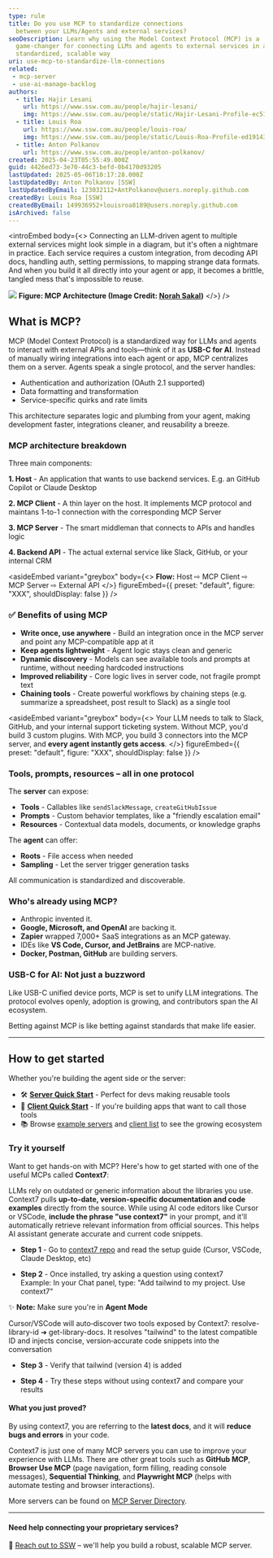 ```yaml
---
type: rule
title: Do you use MCP to standardize connections
  between your LLMs/Agents and external services?
seoDescription: Learn why using the Model Context Protocol (MCP) is a
  game-changer for connecting LLMs and agents to external services in a
  standardized, scalable way
uri: use-mcp-to-standardize-llm-connections
related:
 - mcp-server
 - use-ai-manage-backlog
authors:
  - title: Hajir Lesani
    url: https://www.ssw.com.au/people/hajir-lesani/
    img: https://www.ssw.com.au/people/static/Hajir-Lesani-Profile-ec51b567a8fa713a30f7b55a89bed440.jpg
  - title: Louis Roa
    url: https://www.ssw.com.au/people/louis-roa/
    img: https://www.ssw.com.au/people/static/Louis-Roa-Profile-ed19143ab4c27c8c7a4f5ef049ee0c3b.jpg
  - title: Anton Polkanov
    url: https://www.ssw.com.au/people/anton-polkanov/
created: 2025-04-23T05:55:49.000Z
guid: 4426ed73-3e70-44c3-befd-0b4170d93205
lastUpdated: 2025-05-06T10:17:28.000Z
lastUpdatedBy: Anton Polkanov [SSW]
lastUpdatedByEmail: 123032112+AntPolkanov@users.noreply.github.com
createdBy: Louis Roa [SSW]
createdByEmail: 149936952+louisroa8189@users.noreply.github.com
isArchived: false
---
```


<introEmbed
  body={<>
Connecting an LLM-driven agent to multiple external services might look simple in a diagram, but it's often a nightmare in practice. Each service requires a custom integration, from decoding API docs, handling auth, setting permissions, to mapping strange data formats. And when you build it all directly into your agent or app, it becomes a brittle, tangled mess that's impossible to reuse.

![](/uploads/rules/use-mcp-to-standardize-llm-connections/mcp.png)
**Figure: MCP Architecture (Image Credit: [Norah Sakal](https://www.linkedin.com/in/norah-klintberg-sakal/))**
  </>}
/>
## What is MCP?

MCP (Model Context Protocol) is a standardized way for LLMs and agents to interact with external APIs and tools—think of it as **USB-C for AI**. Instead of manually wiring integrations into each agent or app, MCP centralizes them on a server. Agents speak a single protocol, and the server handles:

* Authentication and authorization (OAuth 2.1 supported)
* Data formatting and transformation
* Service-specific quirks and rate limits

This architecture separates logic and plumbing from your agent, making development faster, integrations cleaner, and reusability a breeze.

### MCP architecture breakdown

Three main components:

**1. Host** - An application that wants to use backend services. E.g. an GitHub Copilot or Claude Desktop

**2. MCP Client** - A thin layer on the host. It implements MCP protocol and maintans 1-to-1 connection with the corresponding MCP Server

**3. MCP Server** - The smart middleman that connects to APIs and handles logic

**4. Backend API** - The actual external service like Slack, GitHub, or your internal CRM

<asideEmbed
  variant="greybox"
  body={<>
    **Flow:** Host ⇨ MCP Client ⇨ MCP Server ⇨ External API
  </>}
  figureEmbed={{
    preset: "default",
    figure: "XXX",
    shouldDisplay: false
  }}
/>

### ✅ Benefits of using MCP

* **Write once, use anywhere** - Build an integration once in the MCP server and point any MCP-compatible app at it
* **Keep agents lightweight** - Agent logic stays clean and generic
* **Dynamic discovery** -  Models can see available tools and prompts at runtime, without needing hardcoded instructions
* **Improved reliability** - Core logic lives in server code, not fragile prompt text
* **Chaining tools** - Create powerful workflows by chaining steps (e.g. summarize a spreadsheet, post result to Slack) as a single tool

<asideEmbed
  variant="greybox"
  body={<>
    Your LLM needs to talk to Slack, GitHub, and your internal support ticketing system. Without MCP, you'd build 3 custom plugins. With MCP, you build 3 connectors into the MCP server, and **every agent instantly gets access**.
  </>}
  figureEmbed={{
    preset: "default",
    figure: "XXX",
    shouldDisplay: false
  }}
/>

### Tools, prompts, resources – all in one protocol

The **server** can expose:

* **Tools** - Callables like `sendSlackMessage`, `createGitHubIssue`
* **Prompts** - Custom behavior templates, like a "friendly escalation email"
* **Resources** - Contextual data models, documents, or knowledge graphs

The **agent** can offer:

* **Roots** - File access when needed
* **Sampling** - Let the server trigger generation tasks

All communication is standardized and discoverable.

### Who's already using MCP?

* Anthropic invented it.
* **Google, Microsoft, and OpenAI** are backing it.
* **Zapier** wrapped 7,000+ SaaS integrations as an MCP gateway.
* IDEs like **VS Code, Cursor, and JetBrains** are MCP-native.
* **Docker, Postman, GitHub** are building servers.

### USB-C for AI: Not just a buzzword

Like USB-C unified device ports, MCP is set to unify LLM integrations. The protocol evolves openly, adoption is growing, and contributors span the AI ecosystem.

Betting against MCP is like betting against standards that make life easier.

---

## How to get started

Whether you're building the agent side or the server:

* 🛠️ **[Server Quick Start](https://modelcontextprotocol.io/quickstart/server)** - Perfect for devs making reusable tools
* 🧠 **[Client Quick Start](https://modelcontextprotocol.io/quickstart/client)** - If you're building apps that want to call those tools
* 📚 Browse [example servers](https://modelcontextprotocol.io/examples) and [client list](https://modelcontextprotocol.io/clients) to see the growing ecosystem

### Try it yourself

Want to get hands-on with MCP? Here's how to get started with one of the useful MCPs called **Context7**:

LLMs rely on outdated or generic information about the libraries you use. Context7 pulls **up-to-date, version-specific documentation and code examples** directly from the source.
While using AI code editors like Cursor or VSCode, **include the phrase "use context7"** in your prompt, and it'll automatically retrieve relevant information from official sources. This helps AI assistant generate accurate and current code snippets.

* **Step 1** - Go to [context7 repo](https://github.com/upstash/context7) and read the setup guide (Cursor, VSCode, Claude Desktop, etc)

* **Step 2** - Once installed, try asking a question using context7\
  Example: In your Chat panel, type: "Add tailwind to my project. Use context7"

✨ **Note:** Make sure you're in **Agent Mode**

Cursor/VSCode will auto‑discover two tools exposed by Context7: resolve-library-id ➜ get-library-docs. It resolves "tailwind" to the latest compatible ID and injects concise, version‑accurate code snippets into the conversation

* **Step 3** - Verify that tailwind (version 4) is added

* **Step 4** - Try these steps without using context7 and compare your results

#### What you just proved?

By using context7, you are referring to the **latest docs**, and it will **reduce bugs and errors** in your code.

Context7 is just one of many MCP servers you can use to improve your experience with LLMs. There are other great tools such as **GitHub MCP**, **Browser Use MCP** (page navigation, form filling, reading console messages), **Sequential Thinking**, and **Playwright MCP** (helps with automate testing and browser interactions).

More servers can be found on [MCP Server Directory](https://www.pulsemcp.com/servers).

---

#### Need help connecting your proprietary services?

📩 [Reach out to SSW](https://www.ssw.com.au/consulting/artificial-intelligence) – we'll help you build a robust, scalable MCP server.
